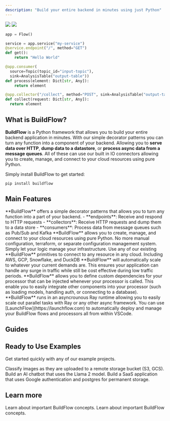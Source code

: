 ```yaml
---
description: "Build your entire backend in minutes using just Python"
---
```


<img className="block dark:hidden" src="/logo/buildflow-logo-light.png" />
<img className="hidden dark:block" src="/logo/buildflow-logo-dark.png" />

```python
app = Flow()

service = app.service("my-service")
@service.endpoint("/", method="GET")
def get():
    return "Hello World"

@app.consumer(
  source=Topic(topic_id="input-topic"),
  sink=AnalysisTable("output-table"))
def process(element: Dict[str, Any]):
    return element

@app.collector("/collect", method="POST", sink=AnalysisTable("output-table"))
def collect(request: Dict[str, Any]):
  return element
```

## What is BuildFlow?

**BuildFlow** is a Python framework that allows you to build your entire backend application in minutes.
With our simple decorator patterns you can turn any function into a component of your backend. Allowing you to
**serve data over HTTP**, **dump data to a datastore**, or **process async data from a message queues**. 
All of these can use our built in IO connectors allowing you to create, manage, and connect to your cloud resources using pure Python.

Simply install BuildFlow to get started:

```
pip install buildflow
```

## Main Features

<AccordionGroup>
  <Accordion icon="microchip" title="Common serving and processing patterns">
    **BuildFlow** offers a simple decorator patterns that allows you to turn any function into a part of your backend.
    - **endpoints**: Receive and respond to HTTP requests
    - **collectors**: Receive HTTP requests and dump them to a data store
    - **consumers**: Process data from message queues such as Pub/Sub and Kafka

  </Accordion>
  <Accordion icon="road-bridge" title="Infrastructure From Code">
    **BuildFlow** allows you to create, manage, and connect to your cloud resources using pure Python. No more manual configuration, terraform, or separate configuration management system. Simply let your logic manage your infrastructure.
  </Accordion>
  <Accordion icon="books" title="Production Ready IO Connectors">
    Use any of our existing **BuildFlow** primitives to connect to any resource in any cloud. Including AWS, GCP, Snowflake, and DuckDB 
  </Accordion>
  <Accordion icon="chart-line-up" title="Scalable by Default">
    **BuildFlow** will automatically scale to whatever your current demands are. This ensures your application can handle any surge in traffic while still be cost effective during low traffic periods.
  </Accordion>
  <Accordion icon="syringe" title="Dependency Injection">
    **BuildFlow** allows you to define custom dependencies for your processor that can be injected whenever your processor is called. This enable you to easily integrate other components into your processor (such as loading models, handling auth, or connecting to a database).
  </Accordion>
  <Accordion icon="person-running-fast" title="Async Runtime">
    **BuildFlow** runs in an asyncrounous Ray runtime allowing you to easily scale out parallel tasks with Ray or any other async framework.
  </Accordion>
  <Accordion icon="rocket" title="LaunchFlow">
    You can use [LaunchFlow](https://launchflow.com) to automatically deploy and manage your BuildFlow flows and processors all from within VSCode.
    </Accordion>
</AccordionGroup>

## Guides

<CardGroup cols={2}>
  <Card title="Tutorial: Image Classification" href="/buildflow/tutorial">
  </Card>
  <Card title="Manage Cloud Resources" href="/buildflow/guides/manage-cloud-resources">
  </Card>
  <Card title="Setup Google Authentication" href="/buildflow/guides/google-auth">
  </Card>
  <Card title="Load and Serve a Model" href="/buildflow/guides/load-model">
  </Card>
  <Card title="Serve Data from Postgres" href="/buildflow/guides/serve-from-postgres">
  </Card>
  <Card title="Schedule Async Tasks" href="/buildflow/guides/schedule-async-tasks">
  </Card>
</CardGroup>

## Ready to Use Examples

Get started quickly with any of our example projects.

<CardGroup cols={3}>
  <Card
    title="Image Classification"
    icon="image"
    href="/buildflow/examples/image-classification"
  >
    Classify images as they are uploaded to a remote storage bucket (S3, GCS).
  </Card>
  <Card
    title="Llama 2 AI Chat"
    icon="comment"
    href="/buildflow/examples/llama2-ai-chatbot"
  >
    Build an AI chatbot that uses the Llama 2 model.
  </Card>
  <Card
    title="SaaS Application"
    icon="database"
    href="/buildflow/examples/saas"
  >
    Build a SaaS application that uses Google authentication and postgres for permanent storage.
  </Card>
</CardGroup>

## Learn more

<CardGroup cols={2}>
  <Card
    title="Quickstart"
    icon="play"
    href="./quickstart"
  >
    Learn about important BuildFlow concepts.
  </Card>
  <Card
    title="Concepts"
    icon="image"
    href="./concepts"
  >
    Learn about important BuildFlow concepts.
  </Card>
</CardGroup>
